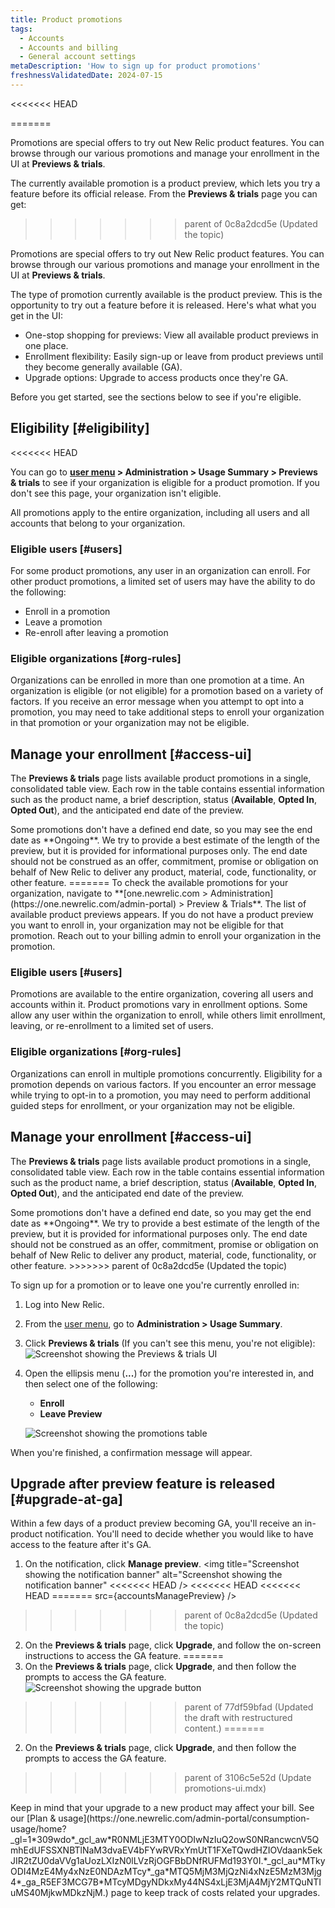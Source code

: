 ```yaml
---
title: Product promotions 
tags:
  - Accounts
  - Accounts and billing
  - General account settings
metaDescription: 'How to sign up for product promotions'
freshnessValidatedDate: 2024-07-15 
---
```


<<<<<<< HEAD

=======







Promotions are special offers to try out New Relic product features. You can browse through our various promotions and manage your enrollment in the UI at <DNT>**Previews & trials**</DNT>. 

The currently available promotion is a product preview, which lets you try a feature before its official release. From the **<DNT>Previews & trials</DNT>** page you can get:
>>>>>>> parent of 0c8a2dcd5e (Updated the topic)






Promotions are special offers to try out New Relic product features. You can browse through our various promotions and manage your enrollment in the UI at **Previews & trials**. 

The type of promotion currently available is the product preview. This is the opportunity to try out a feature before it is released. Here's what what you get in the UI:

* One-stop shopping for previews: View all available product previews in one place.
* Enrollment flexibility: Easily sign-up or leave from product previews until they become generally available (GA).
* Upgrade options: Upgrade to access products once they're GA.

Before you get started, see the sections below to see if you're eligible. 

## Eligibility [#eligibility]
<<<<<<< HEAD

You can go to **[user menu](/docs/accounts/accounts-billing/general-account-settings/intro-account-settings) > Administration > Usage Summary > Previews & trials** to see if your organization is eligible for a product promotion. If you don't see this page, your organization isn't eligible.

All promotions apply to the entire organization, including all users and all accounts that belong to your organization.

### Eligible users [#users]

For some product promotions, any user in an organization can enroll. For other product promotions, a limited set of users may have the ability to do the following:

* Enroll in a promotion
* Leave a promotion
* Re-enroll after leaving a promotion

### Eligible organizations [#org-rules]

Organizations can be enrolled in more than one promotion at a time. An organization is eligible (or not eligible) for a promotion based on a variety of factors. If you receive an error message when you attempt to opt into a promotion, you may need to take additional steps to enroll your organization in that promotion or your organization may not be eligible.

## Manage your enrollment [#access-ui]

The **Previews & trials** page lists available product promotions in a single, consolidated table view. Each row in the table contains essential information such as the product name, a brief description, status (**Available**, **Opted In**, **Opted Out**), and the anticipated end date of the preview. 

<Callout variant="important">
  Some promotions don't have a defined end date, so you may see the end date as **Ongoing**. We try to provide a best estimate of the length of the preview, but it is provided for informational purposes only. The end date should not be construed as an offer, commitment, promise or obligation on behalf of New Relic to deliver any product, material, code, functionality, or other feature.
=======
To check the available promotions for your organization, navigate to <DNT>**[one.newrelic.com > Administration](https://one.newrelic.com/admin-portal) > Preview & Trials**</DNT>. The list of available product previews appears. If you do not have a product preview you want to enroll in, your organization may not be eligible for that promotion. Reach out to your billing admin to enroll your organization in the promotion.

### Eligible users [#users]

Promotions are available to the entire organization, covering all users and accounts within it. Product promotions vary in enrollment options. Some allow any user within the organization to enroll, while others limit enrollment, leaving, or re-enrollment to a limited set of users.

### Eligible organizations [#org-rules]

Organizations can enroll in multiple promotions concurrently. Eligibility for a promotion depends on various factors. If you encounter an error message while trying to opt-in to a promotion, you may need to perform additional guided steps for enrollment, or your organization may not be eligible.

## Manage your enrollment [#access-ui]

The <DNT>**Previews & trials**</DNT> page lists available product promotions in a single, consolidated table view. Each row in the table contains essential information such as the product name, a brief description, status (<DNT>**Available**, **Opted In**, **Opted Out**</DNT>), and the anticipated end date of the preview.

<Callout variant="important">
  Some promotions don't have a defined end date, so you may get the end date as <DNT>**Ongoing**</DNT>. We try to provide a best estimate of the length of the preview, but it is provided for informational purposes only. The end date should not be construed as an offer, commitment, promise or obligation on behalf of New Relic to deliver any product, material, code, functionality, or other feature.
>>>>>>> parent of 0c8a2dcd5e (Updated the topic)
</Callout>

To sign up for a promotion or to leave one you're currently enrolled in: 

1. Log into New Relic.
2. From the [user menu](/docs/accounts/accounts-billing/general-account-settings/intro-account-settings), go to **Administration > Usage Summary**.
3. Click **Previews & trials** (If you can't see this menu, you're not eligible):
    <img
        title="Screenshot showing the Previews & trials UI"
        alt="Screenshot showing the Previews & trials UI"
        src={accountsPreviewsandTrials}
    />
4. Open the ellipsis menu (**...**) for the promotion you're interested in, and then select one of the following:
    * **Enroll**
    * **Leave Preview**

    <img
        title="Screenshot showing the promotions table"
        alt="Screenshot showing the promotions table"
        src={accountsPromotionsTable}
    />

When you're finished, a confirmation message will appear. 

## Upgrade after preview feature is released [#upgrade-at-ga]

Within a few days of a product preview becoming GA, you'll receive an in-product notification. You'll need to decide whether you would like to have access to the feature after it's GA.

1. On the notification, click **Manage preview**.
    <img
        title="Screenshot showing the notification banner"
        alt="Screenshot showing the notification banner"
<<<<<<< HEAD
    />
<<<<<<< HEAD
<<<<<<< HEAD
=======
        src={accountsManagePreview}
    />
>>>>>>> parent of 0c8a2dcd5e (Updated the topic)
2. On the **Previews & trials** page, click **Upgrade**, and follow the on-screen instructions to access the GA feature.
=======
2. On the **Previews & trials** page, click **Upgrade**, and then follow the prompts to access the GA feature.
    <img
        title="Screenshot showing the upgrade button"
        alt="Screenshot showing the upgrade button"
        src={accountsPromoUpgradeButton}
    />
>>>>>>> parent of 77df59bfad (Updated the draft with restructured content.)
=======
2. On the **Previews & trials** page, click **Upgrade**, and then follow the prompts to access the GA feature.
>>>>>>> parent of 3106c5e52d (Update promotions-ui.mdx)

<Callout variant="tip">
  Keep in mind that your upgrade to a new product may affect your bill. See our [Plan & usage](https://one.newrelic.com/admin-portal/consumption-usage/home?_gl=1*309wdo*_gcl_aw*R0NMLjE3MTY0ODIwNzIuQ2owS0NRancwcnV5QmhEdUFSSXNBTlNaM3dvaEV4bFYwRVRxYmUtT1FXeTQwdHZIOVdaank5ekJIR2tZU0daVVg1aUozLXIzN0lLVzRjOGFBbDNfRUFMd193Y0I.*_gcl_au*MTkyODI4MzE4My4xNzE0NDAzMTcy*_ga*MTQ5MjM3MjQzNi4xNzE5MzM3Mjg4*_ga_R5EF3MCG7B*MTcyMDgyNDkxMy44NS4xLjE3MjA4MjY2MTQuNTIuMS40MjkwMDkzNjM.) page to keep track of costs related your upgrades.
</Callout>